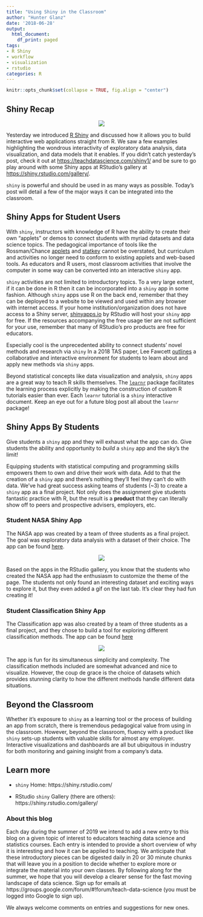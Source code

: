 ```yaml
---
title: "Using Shiny in the Classroom"
author: "Hunter Glanz"
date: '2018-06-28'
output:
  html_document:
    df_print: paged
tags:
- R Shiny
- workflow
- visualization
- rstudio
categories: R
---
```


```r
knitr::opts_chunk$set(collapse = TRUE, fig.align = "center")
```


## Shiny Recap

<center>

![](/post/shiny2/shinyhex.jpg)

</center>

Yesterday we introduced [R Shiny](https://shiny.rstudio.com/) and discussed how it allows you to build interactive web applications straight from R. We saw a few examples highlighting the wondrous interactivity of exploratory data analysis, data visualization, and data models that it enables. If you didn't catch yesterday's post, check it out at [https://teachdatascience.com/shiny1/](https://teachdatascience.com/shiny1/) and be sure to go play around with some Shiny apps at RStudio's gallery at [https://shiny.rstudio.com/gallery/](https://shiny.rstudio.com/gallery/). 

`shiny` is powerful and should be used in as many ways as possible. Today's post will detail a few of the major ways it can be integrated into the classroom.  

## Shiny Apps for Student Users

With `shiny`, instructors with knowledge of R have the ability to create their own "applets" or demos to connect students with myriad datasets and data science topics. The pedagogical importance of tools like the Rossman/Chance [applets](http://www.rossmanchance.com/applets/) and [statkey](http://www.lock5stat.com/StatKey/) cannot be overstated, but curriculum and activities no longer need to conform to existing applets and web-based tools. As educators and R users, most classroom activities that involve the computer in some way can be converted into an interactive `shiny` app.

`shiny` activities are not limited to introductory topics. To a very large extent, if it can be done in R then it can be incorporated into a `shiny` app in some fashion. Although `shiny` apps use R on the back end, remember that they can be deployed to a website to be viewed and used within any browser with internet access.  If your home institution/organization does not have access to a Shiny server, [shinyapps.io](https://www.shinyapps.io/) by RStudio will host your `shiny` app for free. If the resources accompanying the free usage tier are not sufficient for your use, remember that many of RStudio's pro products are free for educators.

Especially cool is the unprecedented ability to connect students' novel methods and research via `shiny` In a 2018 TAS paper, Lee Fawcett [outlines](https://amstat.tandfonline.com/doi/full/10.1080/10691898.2018.1436999#.XQ7XIetKiHt) a collaborative and interactive environment for students to learn about and apply new methods via `shiny` apps.

Beyond statistical concepts like data visualization and analysis, `shiny` apps are a great way to teach R skills themselves. The [`learnr`](https://blog.rstudio.com/2017/07/11/introducing-learnr/) package facilitates the learning process explicitly by making the construction of custom R tutorials easier than ever. Each `learnr` tutorial is a `shiny` interactive document. Keep an eye out for a future blog post all about the `learnr` package!

## Shiny Apps By Students

Give students a `shiny` app and they will exhaust what the app can do. Give students the ability and opportunity to *build* a `shiny` app and the sky's the limit!

Equipping students with statistical computing and programming skills empowers them to own and drive their work with data. Add to that the creation of a `shiny` app and there's nothing they'll feel they can't do with data. We've had great success asking teams of students (~3) to create a `shiny` app as a final project. Not only does the assignment give students fantastic practice with R, but the result is a **product** that they can literally show off to peers and prospective advisers, employers, etc.

### Student NASA Shiny App

The NASA app was created by a team of three students as a final project.  The goal was exploratory data analysis with a dataset of their choice. The app can be found [here](https://mschroth.shinyapps.io/lisinkershinyapp/). 

<center>

![](/post/shiny2/nasaapp.png)

</center>

Based on the apps in the RStudio gallery, you know that the students who created the NASA app had the enthusiasm to customize the theme of the page.  The students not only found an interesting dataset and exciting ways to explore it, but they even added a gif on the last tab. It's clear they had fun creating it!

### Student Classification Shiny App

The Classification app was also created by a team of three students as a final project, and they chose to build a tool for exploring different classification methods. The app can be found [here](https://mschroth.shinyapps.io/classificationapp/)

<center>

![](/post/shiny2/classifyapp.png)

</center>

The app is fun for its simultaneous simplicity and complexity. The classification methods included are somewhat advanced and nice to visualize.  However, the coup de grace is the choice of datasets which provides stunning clarity to how the different methods handle different data situations.

## Beyond the Classroom

Whether it's exposure to `shiny` as a learning tool or the process of building an app from scratch, there is tremendous pedagogical value from using in the classroom.  However, beyond the classroom, fluency with a product like `shiny` sets-up students with valuable skills for almost any employer. Interactive visualizations and dashboards are all but ubiquitous in industry for both monitoring and gaining insight from a company's data.

## Learn more

* `shiny` Home: https://shiny.rstudio.com/

* RStudio `shiny` Gallery (there are others): https://shiny.rstudio.com/gallery/


### About this blog 

Each day during the summer of 2019 we intend to add a new entry to this blog on a given topic of interest to educators teaching data science and statistics courses. Each entry is intended to provide a short overview of why it is interesting and how it can be applied to teaching. We anticipate that these introductory pieces can be digested daily in 20 or 30 minute chunks that will leave you in a position to decide whether to explore more or integrate the material into your own classes. By following along for the summer, we hope that you will develop a clearer sense for the fast moving landscape of data science. Sign up for emails at https://groups.google.com/forum/#!forum/teach-data-science (you must be logged into Google to sign up).

We always welcome comments on entries and suggestions for new ones.

